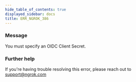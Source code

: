 ```yaml
---
hide_table_of_contents: true
displayed_sidebar: docs
title: ERR_NGROK_386
---
```


### Message

You must specify an OIDC Client Secret.

<ErrorDetails />

### Further help

If you're having trouble resolving this error, please reach out to [support@ngrok.com](mailto:support@ngrok.com?subject=Help%20with%20ERR_NGROK_386)

